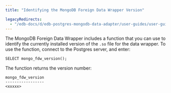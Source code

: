 ```yaml
---
title: "Identifying the MongoDB Foreign Data Wrapper Version"

legacyRedirects:
  - "/edb-docs/d/edb-postgres-mongodb-data-adapter/user-guides/user-guide/5.2.8/identifying_data_adapter_version.html"
---
```


<div id="identifying_data_adapter_version" class="registered_link"></div>

The MongoDB Foreign Data Wrapper includes a function that you can use to identify the currently installed version of the `.so` file for the data wrapper. To use the function, connect to the Postgres server, and enter:

```text
SELECT mongo_fdw_version();
```

The function returns the version number:

```text
mongo_fdw_version
-----------------
<xxxxx>
```
